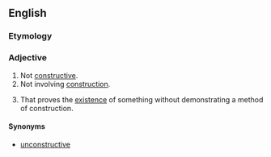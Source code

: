==English==

===Etymology===
{{prefix|non|constructive|lang=en}}

===Adjective===
{{en-adj|-}}
# Not [[constructive]].
# Not involving [[construction]].
# {{context|mathematics|lang=en}} That proves the [[existence]] of something without demonstrating a method of construction.

====Synonyms====
* [[unconstructive]]